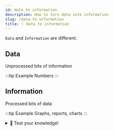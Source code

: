 ```yaml
---
id: data to information
description: How to turn data into information
slug: /data-to-information
title: ✨ Data to information
---
```


`Data` and `Information` are different.

## Data
Unprocessed bits of information

:::tip Example
Numbers
:::

## Information
Processed bits of data

:::tip Example
Graphs, reports, charts
:::

<details>
  <summary>🧠 Test your knowledge!</summary>

<iframe src="https://quizlet.com/689425665/match/embed?i=3loczc&x=1jj1" height="500" width="100%"></iframe>

</details>